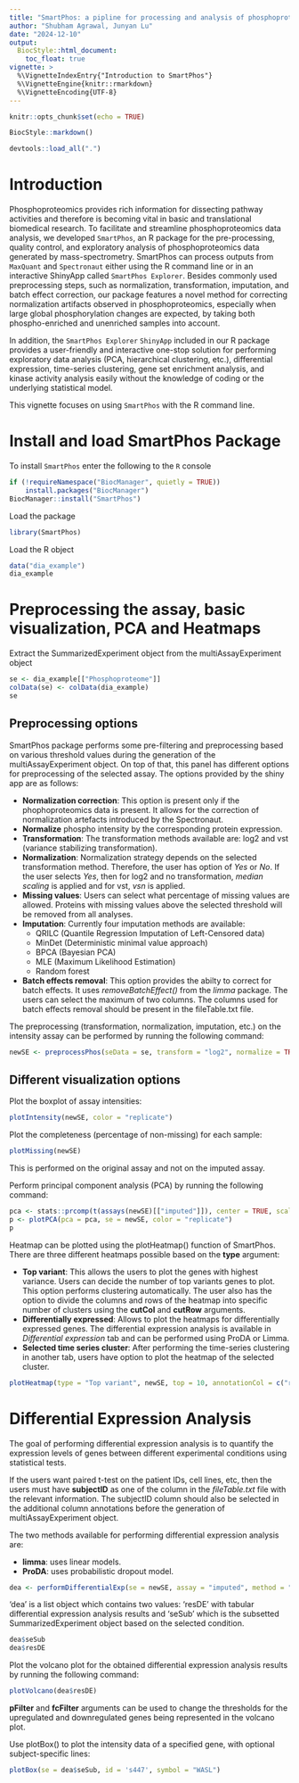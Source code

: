 ```yaml
---
title: "SmartPhos: a pipline for processing and analysis of phosphoproteome data"
author: "Shubham Agrawal, Junyan Lu"
date: "2024-12-10"
output:
  BiocStyle::html_document:
    toc_float: true
vignette: >
  %\VignetteIndexEntry{"Introduction to SmartPhos"}
  %\VignetteEngine{knitr::rmarkdown}
  %\VignetteEncoding{UTF-8}
---
```


```r
knitr::opts_chunk$set(echo = TRUE)
```

```r
BiocStyle::markdown()
```

```r
devtools::load_all(".")
```

# Introduction

Phosphoproteomics provides rich information for dissecting pathway activities and therefore is becoming vital in basic and translational biomedical research. To facilitate and streamline phosphoproteomics data analysis, we developed `SmartPhos`, an R package for the pre-processing, quality control, and exploratory analysis of phosphoproteomics data generated by mass-spectrometry. SmartPhos can process outputs from `MaxQuant` and `Spectronaut` either using the R command line or in an interactive ShinyApp called `SmartPhos Explorer`. Besides commonly used preprocessing steps, such as normalization, transformation, imputation, and batch effect correction, our package features a novel method for correcting normalization artifacts observed in phosphoproteomics, especially when large global phosphorylation changes are expected, by taking both phospho-enriched and unenriched samples into account. 

In addition, the `SmartPhos Explorer` `ShinyApp` included in our R package provides a user-friendly and interactive one-stop solution for performing exploratory data analysis (PCA, hierarchical clustering, etc.), differential expression, time-series clustering, gene set enrichment analysis, and kinase activity analysis easily without the knowledge of coding or the underlying statistical model. 

This vignette focuses on using `SmartPhos` with the R command line. 


# Install and load SmartPhos Package
To install `SmartPhos` enter the following to the `R` console

```r
if (!requireNamespace("BiocManager", quietly = TRUE))
    install.packages("BiocManager")
BiocManager::install("SmartPhos")
```

Load the package
```r
library(SmartPhos)
``` 

Load the R object
```r
data("dia_example")
dia_example
```

# Preprocessing the assay, basic visualization, PCA and Heatmaps

Extract the SummarizedExperiment object from the multiAssayExperiment object
```r
se <- dia_example[["Phosphoproteome"]]
colData(se) <- colData(dia_example)
se
```

## Preprocessing options

SmartPhos package performs some pre-filtering and preprocessing based on various threshold values during the generation of the multiAssayExperiment object. On top of that, this panel has different options for preprocessing of the selected assay. The options provided by the shiny app are as follows:

* **Normalization correction**: This option is present only if the phophoproteomics data is present. It allows for the correction of normalization artefacts introduced by the Spectronaut. 
* **Normalize** phospho intensity by the corresponding protein expression.
* **Transformation**: The transformation methods available are: log2 and vst (variance stabilizing transformation).
* **Normalization**: Normalization strategy depends on the selected transformation method. Therefore, the user has option of *Yes* or *No*. If the user selects *Yes*, then for log2 and no transformation, *median scaling* is applied and for vst, *vsn* is applied. 
* **Missing values**: Users can select what percentage of missing values are allowed. Proteins with missing values above the selected threshold will be removed from all analyses.
* **Imputation**: Currently four imputation methods are available: 
  + QRILC (Quantile Regression Imputation of Left-Censored data)
  + MinDet (Deterministic minimal value approach)
  + BPCA (Bayesian PCA)
  + MLE (Maximum Likelihood Estimation)
  + Random forest
* **Batch effects removal**: This option provides the abilty to correct for batch effects. It uses *removeBatchEffect()* from the *limma* package. The users can select the maximum of two columns. The columns used for batch effects removal should be present in the fileTable.txt file.

The preprocessing (transformation, normalization, imputation, etc.) on the intensity assay can be performed by running the following command:
```r
newSE <- preprocessPhos(seData = se, transform = "log2", normalize = TRUE, impute = "QRILC")
```


## Different visualization options

Plot the boxplot of assay intensities:
```r
plotIntensity(newSE, color = "replicate")
```

Plot the completeness (percentage of non-missing) for each sample:
```r
plotMissing(newSE)
```
This is performed on the original assay and not on the imputed assay. 

Perform principal component analysis (PCA) by running the following command:
```r
pca <- stats::prcomp(t(assays(newSE)[["imputed"]]), center = TRUE, scale. = TRUE)
p <- plotPCA(pca = pca, se = newSE, color = "replicate")
p
```

Heatmap can be plotted using the plotHeatmap() function of SmartPhos. There are three different heatmaps possible based on the **type** argument:

* **Top variant**: This allows the users to plot the genes with highest variance. Users can decide the number of top variants genes to plot. This option performs clustering automatically. The user also has the option to divide the columns and rows of the heatmap into specific number of clusters using the **cutCol** and **cutRow** arguments.
* **Differentially expressed**: Allows to plot the heatmaps for differentially expressed genes. The differential expression analysis is available in *Differential expression* tab and can be performed using ProDA or Limma. 
* **Selected time series cluster**: After performing the time-series clustering in another tab, users have option to plot the heatmap of the selected cluster.

```r
plotHeatmap(type = "Top variant", newSE, top = 10, annotationCol = c("replicate", "treatment"))
```


# Differential Expression Analysis

The goal of performing differential expression analysis is to quantify the expression levels of genes between different experimental conditions using statistical tests. 

If the users want paired t-test on the patient IDs, cell lines, etc, then the users must have **subjectID** as one of the column in the *fileTable.txt* file with the relevant information. The subjectID column should also be selected in the additional column annotations before the generation of multiAssayExperiment object. 

The two methods available for performing differential expression analysis are:

* **limma**: uses linear models.
* **ProDA**: uses probabilistic dropout model.

```r
dea <- performDifferentialExp(se = newSE, assay = "imputed", method = "limma", condition = "treatment", reference = "EGF", target = "1stCrtl")
```

‘dea’ is a list object which contains two values: ‘resDE’ with tabular differential expression analysis results and ‘seSub’ which is the subsetted SummarizedExperiment object based on the selected condition. 

```r
dea$seSub
dea$resDE
```

Plot the volcano plot for the obtained differential expression analysis results by running the following command:
```r
plotVolcano(dea$resDE)
```


**pFilter** and **fcFilter** arguments can be used to change the thresholds for the upregulated and downregulated genes being represented in the volcano plot.

Use plotBox() to plot the intensity data of a specified gene, with optional subject-specific lines:
```r
plotBox(se = dea$seSub, id = 's447', symbol = "WASL")
```




